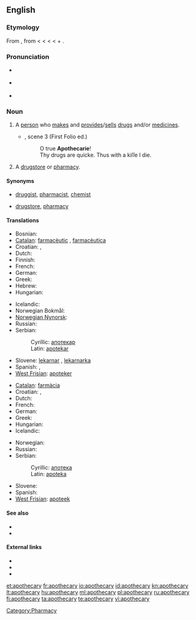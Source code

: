 ==English==

===Etymology===
From {{etyl|fro}} {{term|apotecaire}}, from {{etyl|la}} {{term|lang=la|apothecarius||storekeeper}} < {{etyl|la}} {{term|lang=la|apotheca||repository, storehouse, warehouse, in ML. shop, store}} < {{etyl|grc}} {{term|lang=grc|ἀποθήκη||tr=apothēkē|a repository, storehouse}} <
{{term|ἀποτίθημι|lang=grc|tr=apotithēmi||to put away}} < {{term|lang=grc|ἀπό|tr=apo||away}} + {{term|lang=grc|τίθημι|tr=tithēmi||to put}}.

===Pronunciation===
* {{a|UK}} {{IPA|/əˈpɒθəkəɹi/}}
* {{a|US}} {{IPA|/əˈpɑθəˌkɛəɻi/}}
* {{audio|en-us-apothecary.ogg|Audio (US)}}

===Noun===
{{en-noun|apothecaries}}

# {{context|now|_|historical}} A [[person]] who [[make]]s and [[provide]]s/[[sell]]s [[drug]]s and/or [[medicine]]s.
#* {{RQ:Shakespeare Romeo|V}}, scene 3 (First Folio ed.)
#*: O true '''Apothecarie'''!<br/>Thy drugs are quicke. Thus with a kiſſe I die.
# {{obsolete}} A [[drugstore]] or [[pharmacy]].

====Synonyms====
* {{sense|person who makes and sells drugs}} [[druggist]], [[pharmacist]], [[chemist]]
* {{sense|store that sells drugs}} [[drugstore]], [[pharmacy]]

====Translations====
{{trans-top|a person}}
* Bosnian: {{t-|bs|apotekar|m}}
* [[Catalan]]: [[farmacèutic]] {{m}}, [[farmacèutica]] {{f}}
* Croatian: {{t-|hr|apotekar|m}}, {{t-|hr|ljekarnik|m}}
* Dutch: {{t+|nl|apotheker|m}}
* Finnish: {{t+|fi|apteekkari}}
* French: {{t+|fr|apothicaire|m}}
* German: {{t+|de|Apotheker|m}}
* Greek: {{t+|el|φαρμακοποιός|m}}
* Hebrew: {{he-translation|רוקח|rokeiach}}
* Hungarian: {{t+|hu|patikus}}
{{trans-mid}}
* Icelandic: {{t-|is|apótekari|m}}
* Norwegian Bokmål: {{t|no|apoteker|m}}
* [[Norwegian Nynorsk]]: {{t|nn|apotekar|m}}
* Russian: {{t+|ru|аптекарь|m}}
* Serbian:
*: Cyrillic: [[апотекар#Serbian|апотекар]] {{m}}
*: Latin: [[apotekar#Serbian|apotekar]] {{m}}
* Slovene: [[lekarnar]] {{m}}, [[lekarnarka]] {{f}}
* Spanish: {{t+|es|farmacéutico|m}}, {{t-|es|farmacéutica|f}}
* [[West Frisian]]: [[apoteker]] {{m}}
{{trans-bottom}}

{{trans-top|a drugstore}}
* [[Catalan]]: [[farmàcia]] {{m}}
* Croatian: {{t-|hr|apoteka|f}}, {{t+|hr|ljekarna|f}}
* Dutch: {{t+|nl|apotheek|m}}
* French: {{t+|fr|pharmacie|f}}
* German: {{t+|de|Apotheke|f}}
* Greek: {{t+|el|φαρμακείο|n}}
* Hungarian: {{t+|hu|patika}}
* Icelandic: {{t+|is|apótek|n}}
{{trans-mid}}
* Norwegian: {{t|no|apotek|n}}
* Russian: {{t+|ru|аптека|f}}
* Serbian:
*: Cyrillic: [[апотека#Serbian|апотека]] {{f}}
*: Latin: [[apoteka#Serbian|apoteka]] {{f}}
* Slovene: {{t+|sl|lekarna|f}}
* Spanish: {{t-|es|farmacia|m}}
* [[West Frisian]]: [[apoteek]] {{n}}
{{trans-bottom}}

====See also====
* {{pedialite|Apothecary}}
* {{pedialite|Pharmacy}}

====External links====
* {{R:Webster 1913}}
* {{R:Century 1911}}
* {{R:OneLook}}

[[Category:Pharmacy]]

[[et:apothecary]]
[[fr:apothecary]]
[[io:apothecary]]
[[id:apothecary]]
[[kn:apothecary]]
[[lt:apothecary]]
[[hu:apothecary]]
[[ml:apothecary]]
[[pl:apothecary]]
[[ru:apothecary]]
[[fi:apothecary]]
[[ta:apothecary]]
[[te:apothecary]]
[[vi:apothecary]]